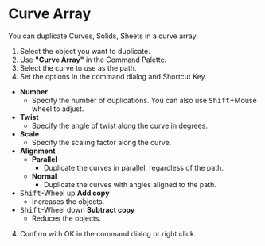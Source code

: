 
# Curve Array

<Reference shortcut="" command="Curve Array" button="" />

You can duplicate Curves, Solids, Sheets in a curve array.

1. Select the object you want to duplicate.
2. Use **"Curve Array"** in the Command Palette.
3. Select the curve to use as the path.
4. Set the options in the command dialog and Shortcut Key.
  - **Number**
    - Specify the number of duplications. You can also use <kbd>Shift</kbd>+Mouse wheel to adjust.
  - **Twist**
    - Specify the angle of twist along the curve in degrees.
  - **Scale**
    - Specify the scaling factor along the curve.
  - **Alignment**
    - **Parallel**
      - Duplicate the curves in parallel, regardless of the path.
    - **Normal**
      - Duplicate the curves with angles aligned to the path.
   - <kbd>Shift</kbd>-Wheel up **Add copy**
      - Increases the objects.
   - <kbd>Shift</kbd>-Wheel down **Subtract copy**
      - Reduces the objects.
4. Confirm with OK in the command dialog or right click.


